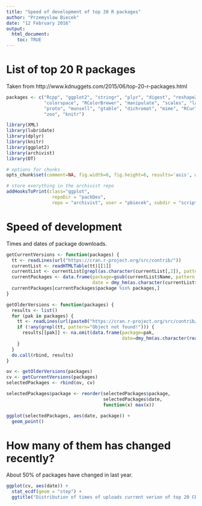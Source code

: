 ```yaml
---
title: "Speed of development of top 20 R packages"
author: "Przemyslaw Biecek"
date: "12 February 2016"
output: 
  html_document:
    toc: TRUE
---
```


# List of top 20 R packages

Taken from  http://www.kdnuggets.com/2015/06/top-20-r-packages.html

```r
packages <- c("Rcpp", "ggplot2", "stringr", "plyr", "digest", "reshape2", 
              "colorspace", "RColorBrewer", "manipulate", "scales", "labeling", 
              "proto", "munsell", "gtable", "dichromat", "mime", "RCurl", "bitops", 
              "zoo", "knitr")
```

```r
library(XML)
library(lubridate)
library(dplyr)
library(knitr)
library(ggplot2)
library(archivist)
library(DT)

# options for chunks
opts_chunk$set(comment=NA, fig.width=6, fig.height=6, results='asis', warning=FALSE, message=FALSE, cache=FALSE)

# store everything in the archivist repo
addHooksToPrint(class="ggplot",
                 repoDir = "packDev", 
                 repo = "archivist", user = "pbiecek", subdir = "scripts/packDev")

```

# Speed of development

Times and dates of package downloads. 

```r
getCurrentVersions <- function(packages) {
  tt <- readLines(url("https://cran.r-project.org/src/contrib/"))
  currentList <- readHTMLTable(tt)[[1]]
  currentList <- currentList[grepl(as.character(currentList[,2]), pattern="gz$"),]
  currentPackages <- data.frame(package=gsub(currentList$Name, pattern = "_.*$", replacement=""),
                                date = dmy_hm(as.character(currentList$`Last modified`)))
  currentPackages[currentPackages$package %in% packages,] 
}

getOlderVersions <- function(packages) {
  results <- list()
  for (pak in packages) {
    tt <- readLines(url(paste0("https://cran.r-project.org/src/contrib/Archive/",pak)))
    if (!any(grepl(tt, pattern="Object not found!"))) {
      results[[pak]] <- na.omit(data.frame(package=pak,
                                           date=dmy_hm(as.character(readHTMLTable(tt)[[1]][,3]))))
    }
  }
  do.call(rbind, results)
}

ov <- getOlderVersions(packages)
cv <- getCurrentVersions(packages)
selectedPackages <- rbind(ov, cv)

selectedPackages$package <- reorder(selectedPackages$package,
                                    selectedPackages$date,
                                    function(x) max(x))

ggplot(selectedPackages, aes(date, package)) +
  geom_point()
```

# How many of them has changed recently?

About 50% of packages have changed in last year.

```r
ggplot(cv, aes(date)) +
  stat_ecdf(geom = "step") +
  ggtitle("Distribution of times of uploads current verion of top 20 CRAN package")
```

